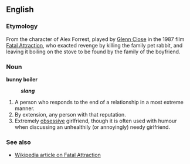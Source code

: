 ==English==
===Etymology===
From the character of Alex Forrest, played by [[w:Glenn Close|Glenn Close]] in the 1987 film [[w:Fatal Attraction|Fatal Attraction]], who exacted revenge by killing the family pet rabbit, and leaving it boiling on the stove to be found by the family of the boyfriend.

===Noun===
'''bunny boiler'''
:'''''slang'''''

# A person who responds to the end of a relationship in a most extreme manner.
# By extension, any person with that reputation.
# Extremely [[obsessive]] girlfriend, though it is often used with humour when discussing an unhealthily (or annoyingly) needy girlfriend. 

===See also===
*[[w:Fatal Attraction|Wikipedia article on Fatal Attraction]]